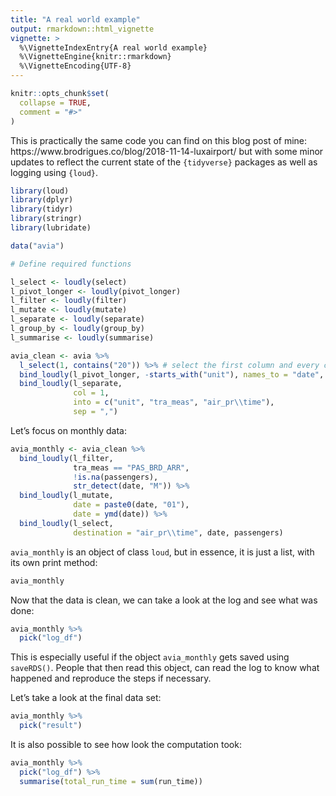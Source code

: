 ```yaml
---
title: "A real world example"
output: rmarkdown::html_vignette
vignette: >
  %\VignetteIndexEntry{A real world example}
  %\VignetteEngine{knitr::rmarkdown}
  %\VignetteEncoding{UTF-8}
---
```


```r
knitr::opts_chunk$set(
  collapse = TRUE,
  comment = "#>"
)
```

This is practically the same code you can find on this blog post of mine:
https://www.brodrigues.co/blog/2018-11-14-luxairport/
but with some minor updates to reflect the current state of the `{tidyverse}` packages as well
as logging using `{loud}`.

```r
library(loud)
library(dplyr)
library(tidyr)
library(stringr)
library(lubridate)

data("avia")

# Define required functions

l_select <- loudly(select)
l_pivot_longer <- loudly(pivot_longer)
l_filter <- loudly(filter)
l_mutate <- loudly(mutate)
l_separate <- loudly(separate)
l_group_by <- loudly(group_by)
l_summarise <- loudly(summarise)

```

```r
avia_clean <- avia %>%
  l_select(1, contains("20")) %>% # select the first column and every column starting with 10
  bind_loudly(l_pivot_longer, -starts_with("unit"), names_to = "date", values_to = "passengers") %>%
  bind_loudly(l_separate,
              col = 1,
              into = c("unit", "tra_meas", "air_pr\\time"),
              sep = ",") 

```

Let’s focus on monthly data:

```r
avia_monthly <- avia_clean %>%
  bind_loudly(l_filter,
              tra_meas == "PAS_BRD_ARR",
              !is.na(passengers),
              str_detect(date, "M")) %>%
  bind_loudly(l_mutate,
              date = paste0(date, "01"),
              date = ymd(date)) %>%
  bind_loudly(l_select,
              destination = "air_pr\\time", date, passengers)

```

`avia_monthly` is an object of class `loud`, but in essence, it is just a list, with its own
print method:

```r
avia_monthly
```

Now that the data is clean, we can take a look at the log and see what was done:

```r

avia_monthly %>%
  pick("log_df")

```

This is especially useful if the object `avia_monthly` gets saved using `saveRDS()`. People that
then read this object, can read the log to know what happened and reproduce the steps if necessary.

Let's take a look at the final data set:

```r
avia_monthly %>%
  pick("result")
```

It is also possible to see how look the computation took:

```r
avia_monthly %>%
  pick("log_df") %>%
  summarise(total_run_time = sum(run_time))

```
